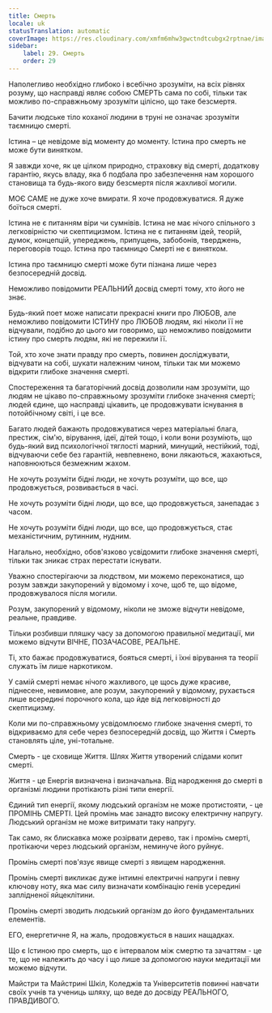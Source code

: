 ```yaml
---
title: Смерть
locale: uk
statusTranslation: automatic
coverImage: https://res.cloudinary.com/xmfm6mhw3gwctndtcubgx2rptnae/image/upload/v1740337243/small_cover_educacion_fundamental_a051170f1c.webp
sidebar:
    label: 29. Смерть
    order: 29
---
```

Наполегливо необхідно глибоко і всебічно зрозуміти, на всіх рівнях розуму, що насправді являє собою СМЕРТЬ сама по собі, тільки так можливо по-справжньому зрозуміти цілісно, що таке безсмертя.

Бачити людське тіло коханої людини в труні не означає зрозуміти таємницю смерті.

Істина – це невідоме від моменту до моменту. Істина про смерть не може бути винятком.

Я завжди хоче, як це цілком природно, страховку від смерті, додаткову гарантію, якусь владу, яка б подбала про забезпечення нам хорошого становища та будь-якого виду безсмертя після жахливої могили.

МОЄ САМЕ не дуже хоче вмирати. Я хоче продовжуватися. Я дуже боїться смерті.

Істина не є питанням віри чи сумнівів. Істина не має нічого спільного з легковірністю чи скептицизмом. Істина не є питанням ідей, теорій, думок, концепцій, упереджень, припущень, забобонів, тверджень, переговорів тощо. Істина про таємницю Смерті не є винятком.

Істина про таємницю смерті може бути пізнана лише через безпосередній досвід.

Неможливо повідомити РЕАЛЬНИЙ досвід смерті тому, хто його не знає.

Будь-який поет може написати прекрасні книги про ЛЮБОВ, але неможливо повідомити ІСТИНУ про ЛЮБОВ людям, які ніколи її не відчували, подібно до цього ми говоримо, що неможливо повідомити істину про смерть людям, які не пережили її.

Той, хто хоче знати правду про смерть, повинен досліджувати, відчувати на собі, шукати належним чином, тільки так ми можемо відкрити глибоке значення смерті.

Спостереження та багаторічний досвід дозволили нам зрозуміти, що людям не цікаво по-справжньому зрозуміти глибоке значення смерті; людей єдине, що насправді цікавить, це продовжувати існування в потойбічному світі, і це все.

Багато людей бажають продовжуватися через матеріальні блага, престиж, сім'ю, вірування, ідеї, дітей тощо, і коли вони розуміють, що будь-який вид психологічної тяглості марний, минущий, нестійкий, тоді, відчуваючи себе без гарантій, невпевнено, вони лякаються, жахаються, наповнюються безмежним жахом.

Не хочуть розуміти бідні люди, не хочуть розуміти, що все, що продовжується, розвивається в часі.

Не хочуть розуміти бідні люди, що все, що продовжується, занепадає з часом.

Не хочуть розуміти бідні люди, що все, що продовжується, стає механістичним, рутинним, нудним.

Нагально, необхідно, обов'язково усвідомити глибоке значення смерті, тільки так зникає страх перестати існувати.

Уважно спостерігаючи за людством, ми можемо переконатися, що розум завжди закупорений у відомому і хоче, щоб те, що відоме, продовжувалося після могили.

Розум, закупорений у відомому, ніколи не зможе відчути невідоме, реальне, правдиве.

Тільки розбивши пляшку часу за допомогою правильної медитації, ми можемо відчути ВІЧНЕ, ПОЗАЧАСОВЕ, РЕАЛЬНЕ.

Ті, хто бажає продовжуватися, бояться смерті, і їхні вірування та теорії служать їм лише наркотиком.

У самій смерті немає нічого жахливого, це щось дуже красиве, піднесене, невимовне, але розум, закупорений у відомому, рухається лише всередині порочного кола, що йде від легковірності до скептицизму.

Коли ми по-справжньому усвідомлюємо глибоке значення смерті, то відкриваємо для себе через безпосередній досвід, що Життя і Смерть становлять ціле, уні-тотальне.

Смерть - це сховище Життя. Шлях Життя утворений слідами копит смерті.

Життя - це Енергія визначена і визначальна. Від народження до смерті в організмі людини протікають різні типи енергії.

Єдиний тип енергії, якому людський організм не може протистояти, - це ПРОМІНЬ СМЕРТІ. Цей промінь має занадто високу електричну напругу. Людський організм не може витримати таку напругу.

Так само, як блискавка може розірвати дерево, так і промінь смерті, протікаючи через людський організм, неминуче його руйнує.

Промінь смерті пов'язує явище смерті з явищем народження.

Промінь смерті викликає дуже інтимні електричні напруги і певну ключову ноту, яка має силу визначати комбінацію генів усередині заплідненої яйцеклітини.

Промінь смерті зводить людський організм до його фундаментальних елементів.

ЕГО, енергетичне Я, на жаль, продовжується в наших нащадках.

Що є Істиною про смерть, що є інтервалом між смертю та зачаттям - це те, що не належить до часу і що лише за допомогою науки медитації ми можемо відчути.

Майстри та Майстрині Шкіл, Коледжів та Університетів повинні навчати своїх учнів та учениць шляху, що веде до досвіду РЕАЛЬНОГО, ПРАВДИВОГО.

